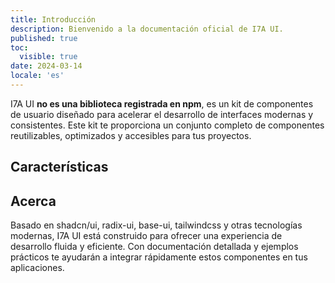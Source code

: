 ```yaml
---
title: Introducción
description: Bienvenido a la documentación oficial de I7A UI.
published: true
toc:
  visible: true
date: 2024-03-14
locale: 'es'
---
```


I7A UI **no es una biblioteca registrada en npm**, es un kit de componentes de usuario diseñado para acelerar el desarrollo de interfaces modernas y consistentes. Este kit te proporciona un conjunto completo de componentes reutilizables, optimizados y accesibles para tus proyectos.

## Características

<Features />

## Acerca

Basado en shadcn/ui, radix-ui, base-ui, tailwindcss y otras tecnologías modernas, I7A UI está construido para ofrecer una experiencia de desarrollo fluida y eficiente. Con documentación detallada y ejemplos prácticos te ayudarán a integrar rápidamente estos componentes en tus aplicaciones.
